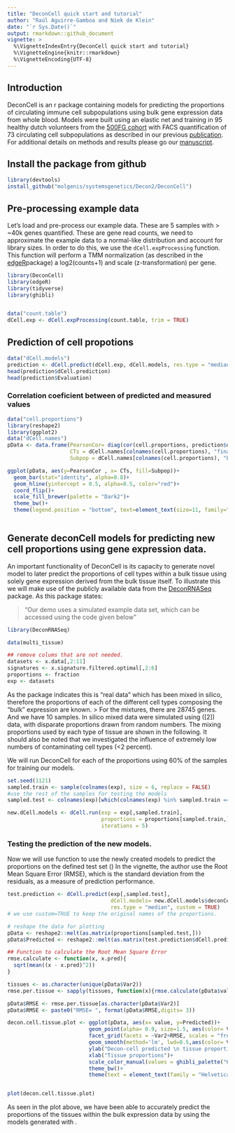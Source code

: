 ```yaml
---
title: "DeconCell quick start and tutorial"
author: "Raúl Aguirre-Gamboa and Niek de Klein"
date: "`r Sys.Date()`"
output: rmarkdown::github_document
vignette: >
  %\VignetteIndexEntry{DeconCell quick start and tutorial}
  %\VignetteEngine{knitr::rmarkdown}
  %\VignetteEncoding{UTF-8}
---
```


## Introduction 
DeconCell is an r package containing models for predicting the proportions of circulating immune cell subpopulations using bulk gene expression data from  whole blood. Models were built using an elastic net and training in 95 healthy dutch volunteers from the [500FG cohort](http://www.humanfunctionalgenomics.org/site/?page_id=82) with FACS quantification of 73 circulating cell subpopulations as described in our previous [publication](http://www.cell.com/cell-reports/fulltext/S2211-1247(16)31473-5). 
For additional details on methods and results please go our [manuscript](link to be updated). 


## Install the package from github

```r
library(devtools)
install_github("molgenis/systemsgenetics/Decon2/DeconCell")
```


## Pre-processing example data
Let's load and pre-process our example data. These are 5 samples with > ~40k genes quantified. These are gene read counts, we need to approximate the example data to a normal-like distribution and account for library sizes. In order to do this, we use the `dCell.expProcessing` function. This function will perform a TMM normalization (as described in the [edgeR](http://bioconductor.org/packages/release/bioc/html/edgeR.html)package) a log2(counts+1) and scale (z-transformation) per gene.

```r
library(DeconCell)
library(edgeR)
library(tidyverse)
library(ghibli)


data("count.table")
dCell.exp <- dCell.expProcessing(count.table, trim = TRUE)
```

## Prediction of cell propotions
```r
data("dCell.models")
prediction <- dCell.predict(dCell.exp, dCell.models, res.type = "median")
head(prediction$dCell.prediction)
head(prediction$Evaluation)
```

### Correlation coeficient between of predicted and measured values
```r
data("cell.proportions")
library(reshape2)
library(ggplot2)
data("dCell.names")
pData <- data.frame(PearsonCor= diag(cor(cell.proportions, prediction$dCell.prediction)), 
                    CTs = dCell.names[colnames(cell.proportions), "finalName"], 
                    Subpop = dCell.names[colnames(cell.proportions), "broadSubpopulations"])

ggplot(pData, aes(y=PearsonCor , x= CTs, fill=Subpop))+
  geom_bar(stat="identity", alpha=0.8)+
  geom_hline(yintercept = 0.5, alpha=0.5, color="red")+
  coord_flip()+
  scale_fill_brewer(palette = "Dark2")+
  theme_bw()+
  theme(legend.position = "bottom", text=element_text(size=11, family="Helvetica"))
  
```

## Generate deconCell models for predicting new cell proportions using gene expression data.
An important functionality of DeconCell is its capacity to generate novel model to later predict the proportions of cell types within a bulk tissue using solely gene expression derived from the bulk tissue itself.
To illustrate this we will make use of the publicly available data from the [DeconRNASeq](https://bioconductor.org/packages/release/bioc/html/DeconRNASeq.html) package. As this package states: 

> "Our demo uses a simulated example data set, which can be accessed using the code given below"

```r
library(DeconRNASeq)

data(multi_tissue)

## remove colums that are not needed.
datasets <- x.data[,2:11]
signatures <- x.signature.filtered.optimal[,2:6]
proportions <- fraction
exp <- datasets


```

As the package indicates this is "real data" which has been mixed in silico, therefore the proportions of each of the different cell types composing the "bulk" expression are known. 
> For the mixtures, there are 28745 genes. And we have 10 samples. In silico mixed data were simulated using ([2]) data, with disparate proportions drawn from random numbers. The mixing proportions used by each type of tissue are shown in the following. It should also be noted that we investigated the influence of extremely low numbers of contaminating cell types (<2 percent).

We will run DeconCell for each of the proportions using 60% of the samples for training our models.
```r
set.seed(1121)
sampled.train <- sample(colnames(exp), size = 6, replace = FALSE)
#use the rest of the samples for testing the models
sampled.test <- colnames(exp)[which(colnames(exp) %in% sampled.train == FALSE)]

new.dCell.models <- dCell.run(exp = exp[,sampled.train], 
                              proportions = proportions[sampled.train,], 
                              iterations = 5)


```


### Testing the prediction of the new models.
Now we will use \code{dCell.predict} function to use the newly created models to predict the proportions on the defined test set (\code{sampled.test})
In the \code{DeconRNASeq} vignette, the author use the Root Mean Square Error (RMSE), which is the standard deviation from the residuals, as a measure of prediction performance. 
```r

test.prediction <- dCell.predict(exp[,sampled.test],
                                 dCell.models= new.dCell.models$deconCell.models.per.CT, 
                                 res.type = "median", custom = TRUE)
# we use custom=TRUE to keep the original names of the proportions.

# reshape the data for plotting 
pData <- reshape2::melt(as.matrix(proportions[sampled.test,]))
pData$Predicted <- reshape2::melt(as.matrix(test.prediction$dCell.prediction))$value

## Function to calculate the Root Mean Square Error
rmse.calculate <- function(x, x.pred){
  sqrt(mean((x - x.pred)^2))
}

tissues <- as.character(unique(pData$Var2))
rmse.per.tissue <- sapply(tissues, function(x){rmse.calculate(pData$value[which(pData$Var2 == x)], pData$Predicted[which(pData$Var2 == x)])})

pData$RMSE <- rmse.per.tissue[as.character(pData$Var2)]
pData$RMSE <- paste0("RMSE= ", format(pData$RMSE,digits= 3))

decon.cell.tissue.plot <- ggplot(pData, aes(x= value, y=Predicted))+
                          geom_point(alpha= 0.9, size=1.5, aes(color= Var2))+
                          facet_grid(facets = ~Var2+RMSE, scales = "free")+
                          geom_smooth(method='lm', lwd=0.5,aes(color= Var2, alpha= 0.5))+
                          ylab("Decon-cell predicted \n tissue proportions")+
                          xlab("Tissue proportions")+
                          scale_color_manual(values = ghibli_palette("KikiMedium")[1:5])+
                          theme_bw()+
                          theme(text = element_text(family = "Helvetica", size = 10), legend.position = "none")


plot(decon.cell.tissue.plot)
```

As seen in the plot above, we have been able to accurately predict the proportions of the tissues within the bulk expression data by using the models generated with \code{dCell.run}. 
